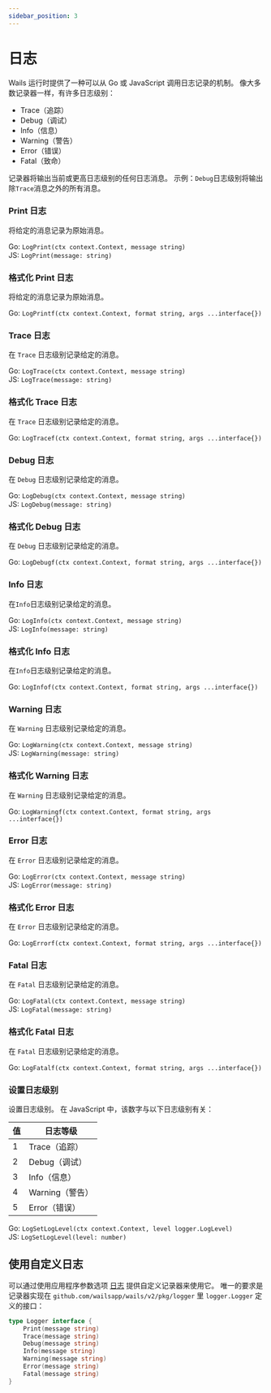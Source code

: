 ```yaml
---
sidebar_position: 3
---
```


# 日志

Wails 运行时提供了一种可以从 Go 或 JavaScript 调用日志记录的机制。 像大多数记录器一样，有许多日志级别：

- Trace（追踪）
- Debug（调试）
- Info（信息）
- Warning（警告）
- Error（错误）
- Fatal（致命）

记录器将输出当前或更高日志级别的任何日志消息。 示例：`Debug`日志级别将输出除`Trace`消息之外的所有消息。

### Print 日志

将给定的消息记录为原始消息。

Go: `LogPrint(ctx context.Context, message string)`<br/> JS: `LogPrint(message: string)`

### 格式化 Print 日志

将给定的消息记录为原始消息。

Go: `LogPrintf(ctx context.Context, format string, args ...interface{})`<br/>

### Trace 日志

在 `Trace` 日志级别记录给定的消息。

Go: `LogTrace(ctx context.Context, message string)`<br/> JS: `LogTrace(message: string)`

### 格式化 Trace 日志

在 `Trace` 日志级别记录给定的消息。

Go: `LogTracef(ctx context.Context, format string, args ...interface{})`<br/>

### Debug 日志

在 `Debug` 日志级别记录给定的消息。

Go: `LogDebug(ctx context.Context, message string)`<br/> JS: `LogDebug(message: string)`

### 格式化 Debug 日志

在 `Debug` 日志级别记录给定的消息。

Go: `LogDebugf(ctx context.Context, format string, args ...interface{})`<br/>

### Info 日志

在`Info`日志级别记录给定的消息。

Go: `LogInfo(ctx context.Context, message string)`<br/> JS: `LogInfo(message: string)`

### 格式化 Info 日志

在`Info`日志级别记录给定的消息。

Go: `LogInfof(ctx context.Context, format string, args ...interface{})`<br/>

### Warning 日志

在 `Warning` 日志级别记录给定的消息。

Go: `LogWarning(ctx context.Context, message string)`<br/> JS: `LogWarning(message: string)`

### 格式化 Warning 日志

在 `Warning` 日志级别记录给定的消息。

Go: `LogWarningf(ctx context.Context, format string, args ...interface{})`<br/>

### Error 日志

在 `Error` 日志级别记录给定的消息。

Go: `LogError(ctx context.Context, message string)`<br/> JS: `LogError(message: string)`

### 格式化 Error 日志

在 `Error` 日志级别记录给定的消息。

Go: `LogErrorf(ctx context.Context, format string, args ...interface{})`<br/>

### Fatal 日志

在 `Fatal` 日志级别记录给定的消息。

Go: `LogFatal(ctx context.Context, message string)`<br/> JS: `LogFatal(message: string)`

### 格式化 Fatal 日志

在 `Fatal` 日志级别记录给定的消息。

Go: `LogFatalf(ctx context.Context, format string, args ...interface{})`<br/>

### 设置日志级别

设置日志级别。 在 JavaScript 中，该数字与以下日志级别有关：

| 值 | 日志等级        |
| - | ----------- |
| 1 | Trace（追踪）   |
| 2 | Debug（调试）   |
| 3 | Info（信息）    |
| 4 | Warning（警告） |
| 5 | Error（错误）   |

Go: `LogSetLogLevel(ctx context.Context, level logger.LogLevel)`<br/> JS: `LogSetLogLevel(level: number)`

## 使用自定义日志

可以通过使用应用程序参数选项 [日志](../../reference/options#日志) 提供自定义记录器来使用它。 唯一的要求是记录器实现在 `github.com/wailsapp/wails/v2/pkg/logger` 里 `logger.Logger` 定义的接口：

```go title="logger.go"
type Logger interface {
    Print(message string)
    Trace(message string)
    Debug(message string)
    Info(message string)
    Warning(message string)
    Error(message string)
    Fatal(message string)
}
```
